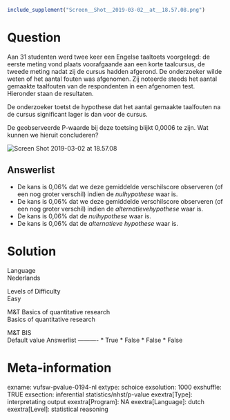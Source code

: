 ```{r, echo = FALSE, results = "hide"}
include_supplement("Screen__Shot__2019-03-02__at__18.57.08.png")
```

Question
========
Aan 31 studenten werd twee keer een Engelse taaltoets voorgelegd: de
eerste meting vond plaats voorafgaande aan een korte taalcursus, de
tweede meting nadat zij de cursus hadden afgerond. De onderzoeker wilde
weten of het aantal fouten was afgenomen. Zij noteerde steeds het aantal
gemaakte taalfouten van de respondenten in een afgenomen test. Hieronder
staan de resultaten.  
  
De onderzoeker toetst de hypothese dat het aantal gemaakte taalfouten na
de cursus significant lager is dan voor de cursus.  
  
De geobserveerde P-waarde bij deze toetsing blijkt 0,0006 te zijn. Wat
kunnen we hieruit concluderen?  
  
<img src="Screen__Shot__2019-03-02__at__18.57.08.png"
class="fr-fic fr-dii enlargeimage tvcss_2"
alt="Screen Shot 2019-03-02 at 18.57.08" />

Answerlist
----------
* De kans is 0,06% dat we deze gemiddelde verschilscore observeren (of een
  nog groter verschil) indien de *nulhypothese* waar is.
* De kans is 0,06% dat we deze gemiddelde verschilscore observeren (of een
  nog groter verschil) indien de *alternatievehypothese* waar is.
* De kans is 0,06% dat de *nulhypothese* waar is.
* De kans is 0,06% dat de *alternatieve hypothese* waar is.

Solution
========











Language  
Nederlands

Levels of Difficulty  
Easy

M&T Basics of quantitative research  
Basics of quantitative research

M&T BIS  
Default value
Answerlist
----------
* True
* False
* False
* False

Meta-information
================
exname: vufsw-pvalue-0194-nl
extype: schoice
exsolution: 1000
exshuffle: TRUE
exsection: inferential statistics/nhst/p-value
exextra[Type]: interpretating output
exextra[Program]: NA
exextra[Language]: dutch
exextra[Level]: statistical reasoning

